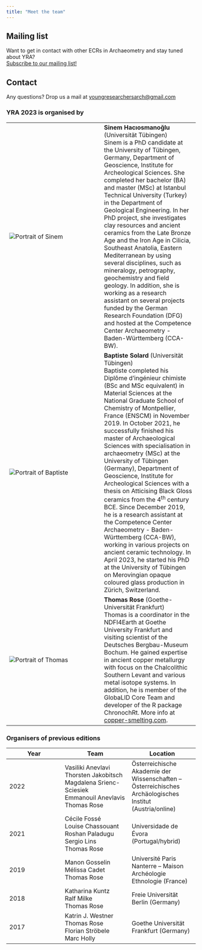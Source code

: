 ```yaml
---
title: "Meet the team"
---
```


::: {.column-margin}

:::: {.callout}

## Mailing list
Want to get in contact with other ECRs in Archaeometry and stay tuned about YRA?  
[Subscribe to our mailing list!](https://www.listserv.dfn.de/sympa/subscribe/yrarchaeometry){target="_blank"}

::::

:::: {.callout}

## Contact
Any questions? Drop us a mail at [youngresearchersarch@gmail.com](mailto:youngresearchersarch@gmail.com)

::::

:::

### YRA 2023 is organised by 

|||
|--------|--------|
| ![Portrait of Sinem](assets/img/Sinem_150x150.png) | **Sinem Hacıosmanoğlu** (Universität Tübingen) <br> Sinem is a PhD candidate at the University of Tübingen, Germany, Department of Geoscience, Institute for Archeological Sciences. She completed her bachelor (BA) and master (MSc) at Istanbul Technical University (Turkey) in the Department of Geological Engineering. In her PhD project, she investigates clay resources and ancient ceramics from the Late Bronze Age and the Iron Age in Cilicia, Southeast Anatolia, Eastern Mediterranean by using several disciplines, such as mineralogy, petrography, geochemistry and field geology. In addition, she is working as a research assistant on several projects funded by the German Research Foundation (DFG) and hosted at the Competence Center Archaeometry - Baden-Württemberg (CCA-BW).|
| ![Portrait of Baptiste](assets/img/Baptiste_150x150.png) | **Baptiste Solard** (Universität Tübingen) <br> Baptiste completed his Diplôme d’ingénieur chimiste (BSc and MSc equivalent) in Material Sciences at the National Graduate School of Chemistry of Montpellier, France (ENSCM) in November 2019. In October 2021, he successfully finished his master of Archaeological Sciences with specialisation in archaeometry (MSc) at the University of Tübingen (Germany), Department of Geoscience, Institute for Archeological Sciences with a thesis on Atticising Black Gloss ceramics from the 4^th^ century BCE. Since December 2019, he is a research assistant at the Competence Center Archaeometry - Baden-Württemberg (CCA-BW), working in various projects on ancient ceramic technology. In April 2023, he started his PhD at the University of Tübingen on Merovingian opaque coloured glass production in Zürich, Switzerland. |
| ![Portrait of Thomas](assets/img/TRose.png)<img width=150/> | **Thomas Rose** (Goethe-Universität Frankfurt) <br> Thomas is a coordinator in the NDFI4Earth at Goethe University Frankfurt and visiting scientist of the Deutsches Bergbau-Museum Bochum. He gained expertise in ancient copper metallurgy with focus on the Chalcolithic Southern Levant and various metal isotope systems. In addition, he is member of the GlobaLID Core Team and developer of the R package ChronochRt. More info at [copper-smelting.com](https://copper-smelting.com/){target="_blank"}. |

### Organisers of previous editions
|Year | Team | Location|
|-----|------|------|
| 2022 | Vasiliki Anevlavi <br> Thorsten Jakobitsch <br> Magdalena Srienc-Sciesiek <br> Emmanouil Anevlavis  <br> Thomas Rose | Österreichische Akademie der Wissenschaften -- Österreichisches Archäologisches Institut (Austria/online)|
| 2021 | Cécile Fossé <br> Louise Chassouant <br> Roshan Paladugu <br> Sergio Lins <br> Thomas Rose | Universidade de Évora (Portugal/hybrid)|
| 2019 | Manon Gosselin <br> Mélissa Cadet <br> Thomas Rose | Université Paris Nanterre -- Maison Archéologie Ethnologie (France)|
| 2018 | Katharina Kuntz <br> Ralf Milke <br> Thomas Rose| Freie Universität Berlin (Germany)|
| 2017 | Katrin J. Westner <br> Thomas Rose <br> Florian Ströbele <br> Marc Holly | Goethe Universität Frankfurt (Germany)|

